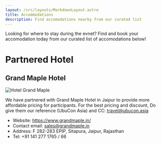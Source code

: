 ```yaml
---
layout: /src/layouts/MarkdownLayout.astro
title: Accommodations
description: Find accomodations nearby from our curated list
---
```


Looking for where to stay during the evnet? Find and book your accomodation today from our curated list of accomodations below!

# Partnered Hotel

## Grand Maple Hotel

<Image src={HotelGrandMaplePic} alt="Hotel Grand Maple" />

We have partnered with Grand Maple Hotel in Jaipur to provide more affordable pricing for participants. 
For the best pricing and discount, Do give them our reference (UbuCon Asia) and CC: travel@ubucon.asia

- Website: https://www.grandmaple.in/
- Contact email: sales@grandmaple.in
- Address: F 282-283 EPIP, Sitapura, Jaipur, Rajasthan
- Tel: +91 141 277 1765 / 66
